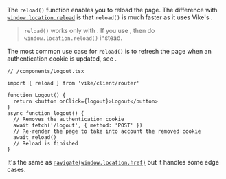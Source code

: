 
The `reload()` function enables you to reload the page. The difference with [`window.location.reload`](https://developer.mozilla.org/en-US/docs/Web/API/Location/reload) is that `reload()` is much faster as it uses Vike's <Link text="Client Router" href="/client-routing" />.

> `reload()` works only with <Link text="Client Routing" href="/client-routing" />. If you use <Link text="Server Routing" href="/server-routing" />, then do `window.location.reload()` instead.

The most common use case for `reload()` is to refresh the page when an authentication cookie is updated, see <Link href="/auth" />.

```tsx
// /components/Logout.tsx

import { reload } from 'vike/client/router'

function Logout() {
  return <button onClick={logout}>Logout</button>
}
async function logout() {
  // Removes the authentication cookie
  await fetch('/logout', { method: 'POST' })
  // Re-render the page to take into account the removed cookie
  await reload()
  // Reload is finished
}
```

It's the same as [`navigate(window.location.href)`](/navigate) but it handles some edge cases.

